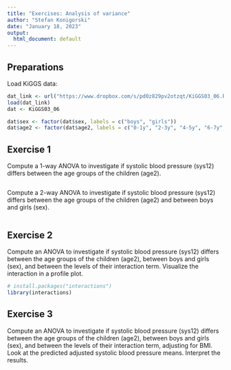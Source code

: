 ```yaml
---
title: "Exercises: Analysis of variance"
author: "Stefan Konigorski"
date: "January 18, 2023"
output:
  html_document: default
---
```


## Preparations

Load KiGGS data:

```r
dat_link <- url("https://www.dropbox.com/s/pd0z829pv2otzqt/KiGGS03_06.RData?dl=1")
load(dat_link)
dat <- KiGGS03_06

dat$sex <- factor(dat$sex, labels = c("boys", "girls"))
dat$age2 <- factor(dat$age2, labels = c("0-1y", "2-3y", "4-5y", "6-7y", "8-9y", "10-11y", "12-13y", "14-15y", "16-17y"))
```

## Exercise 1

Compute a 1-way ANOVA to investigate if systolic blood pressure (sys12) differs between the age groups of the children (age2).

```r
```

Compute a 2-way ANOVA to investigate if systolic blood pressure (sys12) differs between the age groups of the children (age2) and between boys and girls (sex).

```r
```

## Exercise 2

Compute an ANOVA to investigate if systolic blood pressure (sys12) differs between the age groups of the children (age2), between boys and girls (sex), and between the levels of their interaction term. Visualize the interaction in a profile plot.

```r
# install.packages("interactions")
library(interactions)
```

## Exercise 3

Compute an ANOVA to investigate if systolic blood pressure (sys12) differs between the age groups of the children (age2), between boys and girls (sex), and between the levels of their interaction term, adjusting for BMI. Look at the predicted adjusted systolic blood pressure means. Interpret the results.

```r
```

